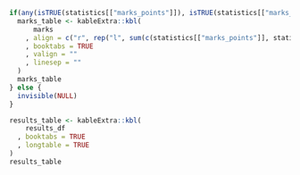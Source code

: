 \histhisttblBegin

```r
if(any(isTRUE(statistics[["marks_points"]]), isTRUE(statistics[["marks_percent"]]))){
  marks_table <- kableExtra::kbl(
      marks
    , align = c("r", rep("l", sum(c(statistics[["marks_points"]], statistics[["marks_percent"]]))))
    , booktabs = TRUE
    , valign = ""
    , linesep = ""
  )
  marks_table
} else {
  invisible(NULL)
}
```

\histhisttblEnd

\tablesize

```r
results_table <- kableExtra::kbl(
    results_df
  , booktabs = TRUE
  , longtable = TRUE
)
results_table
```
